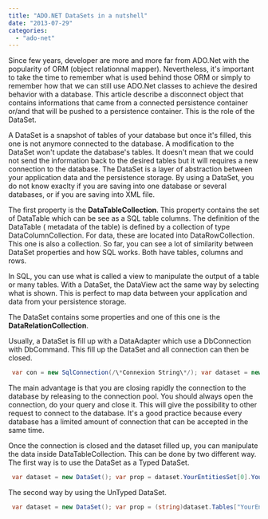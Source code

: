 ```yaml
---
title: "ADO.NET DataSets in a nutshell"
date: "2013-07-29"
categories: 
  - "ado-net"
---
```


Since few years, developer are more and more far from ADO.Net with the popularity of ORM (object relationnal mapper). Nevertheless, it's important to take the time to remember what is used behind those ORM or simply to remember how that we can still use ADO.Net classes to achieve the desired behavior with a database. This article describe a disconnect object that contains informations that came from a connected persistence container or/and that will be pushed to a persistence container. This is the role of the DataSet.

A DataSet is a snapshot of tables of your database but once it's filled, this one is not anymore connected to the database. A modification to the DataSet won't update the database's tables. It doesn't mean that we could not send the information back to the desired tables but it will requires a new connection to the database. The DataSet is a layer of abstraction between your application data and the persistence storage. By using a DataSet, you do not know exaclty if you are saving into one database or several databases, or if you are saving into XML file.

The first property is the **DataTableCollection**. This property contains the set of DataTable which can be see as a SQL table columns. The definition of the DataTable ( metadata of the table) is defined by a collection of type DataColumnCollection. For data, these are located into DataRowCollection. This one is also a collection. So far, you can see a lot of similarity between DataSet properties and how SQL works. Both have tables, columns and rows.

In SQL, you can use what is called a view to manipulate the output of a table or many tables. With a DataSet, the DataView act the same way by selecting what is shown. This is perfect to map data between your application and data from your persistence storage.

The DataSet contains some properties and one of this one is the **DataRelationCollection**.

Usually, a DataSet is fill up with a DataAdapter which use a DbConnection with DbCommand. This fill up the DataSet and all connection can then be closed.


```csharp
 var con = new SqlConnection(/\*Connexion String\*/); var dataset = new DataSet(); var adapter = new SqlDataAdapter(); adapter.SelectCommand = new SqlCommand(/\*Your SELECT statement\*/,con) con.Open(); adapter.Fill(dataset); //The dataset is fill up with data, it's now possible to close the connection and use the data con.Close(); 
```

The main advantage is that you are closing rapidly the connection to the database by releasing to the connection pool. You should always open the connection, do your query and close it. This will give the possibility to other request to connect to the database. It's a good practice because every database has a limited amount of connection that can be accepted in the same time.

Once the connection is closed and the dataset filled up, you can manipulate the data inside DataTableCollection. This can be done by two different way. The first way is to use the DataSet as a Typed DataSet.


```csharp
 var dataset = new DataSet(); var prop = dataset.YourEntitiesSet[0].YourProperty; 
```

The second way by using the UnTyped DataSet.


```csharp
 var dataset = new DataSet(); var prop = (string)dataset.Tables["YourEntitiesSet"].Row[0].["YourProperty"]; 
```
